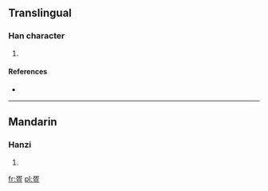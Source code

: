 {{also|蜑}}
==Translingual==

===Han character===
{{Han char|rn=103|rad=疋|as=05|sn=10|four=|canj=弓卜人一 (NYOM)}}

# {{defn|Han|sort=疋05}}

====References====
* {{Han ref|kx=0767.201|dj=1177.210|hdz=42749.060|uh=758D|ud=30093}}

----

==Mandarin==

===Hanzi===
{{cmn-hanzi|pin=[[dàn]] ([[dan4]])|wg=tan<sup>4</sup>}}

# {{defn|Mandarin|sort=疋05}}

[[fr:疍]]
[[pl:疍]]